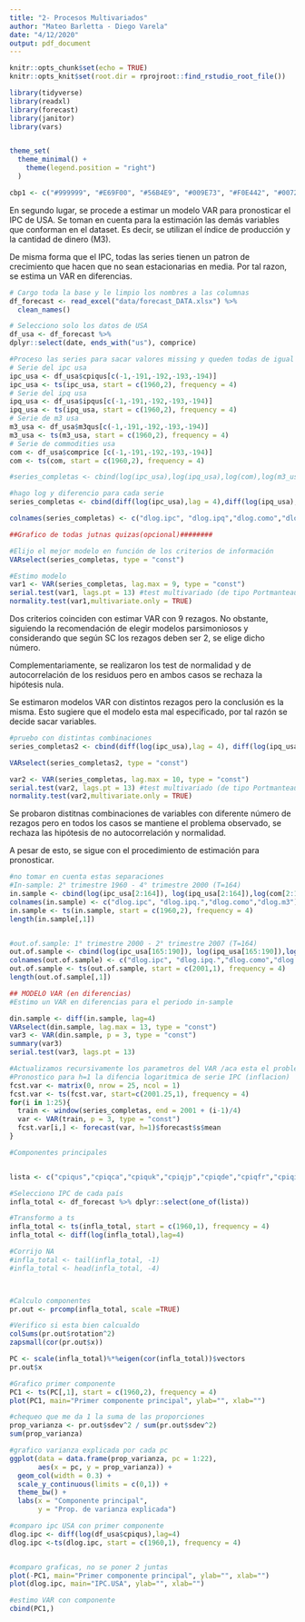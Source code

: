 ```yaml
---
title: "2- Procesos Multivariados"
author: "Mateo Barletta - Diego Varela"
date: "4/12/2020"
output: pdf_document
---
```


```r
knitr::opts_chunk$set(echo = TRUE)
knitr::opts_knit$set(root.dir = rprojroot::find_rstudio_root_file())

library(tidyverse)
library(readxl)
library(forecast)
library(janitor)
library(vars)


theme_set(
  theme_minimal() +
    theme(legend.position = "right")
  )

cbp1 <- c("#999999", "#E69F00", "#56B4E9", "#009E73", "#F0E442", "#0072B2", "#D55E00", "#CC79A7")

```

En segundo lugar, se procede a estimar un modelo VAR para pronosticar el IPC de USA. Se toman en cuenta para la estimación las demás variables que conforman en el dataset. Es decir, se utilizan el índice de producción y la cantidad de dinero (M3).

De misma forma que el IPC, todas las series tienen un patron de crecimiento que hacen que no sean estacionarias en media. Por tal razon, se estima un VAR en diferencias.

```r
# Cargo toda la base y le limpio los nombres a las columnas
df_forecast <- read_excel("data/forecast_DATA.xlsx") %>% 
  clean_names()

# Selecciono solo los datos de USA 
df_usa <- df_forecast %>% 
dplyr::select(date, ends_with("us"), comprice)

#Proceso las series para sacar valores missing y queden todas de igual magnitud. Asimismo, se transformas a ts
# Serie del ipc usa
ipc_usa <- df_usa$cpiqus[c(-1,-191,-192,-193,-194)]
ipc_usa <- ts(ipc_usa, start = c(1960,2), frequency = 4)
# Serie del ipq usa
ipq_usa <- df_usa$ipqus[c(-1,-191,-192,-193,-194)]
ipq_usa <- ts(ipq_usa, start = c(1960,2), frequency = 4)
# Serie de m3 usa
m3_usa <- df_usa$m3qus[c(-1,-191,-192,-193,-194)]
m3_usa <- ts(m3_usa, start = c(1960,2), frequency = 4)
# Serie de commodities usa
com <- df_usa$comprice [c(-1,-191,-192,-193,-194)]
com <- ts(com, start = c(1960,2), frequency = 4)

#series_completas <- cbind(log(ipc_usa),log(ipq_usa),log(com),log(m3_usa))

#hago log y diferencio para cada serie 
series_completas <- cbind(diff(log(ipc_usa),lag = 4),diff(log(ipq_usa),lag = 4),diff(log(com),lag = 4),diff(log(m3_usa),lag=4))

colnames(series_completas) <- c("dlog.ipc", "dlog.ipq","dlog.como","dlog.m2")

```


```r
##Grafico de todas jutnas quizas(opcional)########

```


```r
#Elijo el mejor modelo en función de los criterios de información
VARselect(series_completas, type = "const") 

#Estimo modelo
var1 <- VAR(series_completas, lag.max = 9, type = "const")
serial.test(var1, lags.pt = 13) #test multivariado (de tipo Portmanteau) de autocorrelación
normality.test(var1,multivariate.only = TRUE)
```

Dos criterios coinciden con estimar VAR con 9 rezagos. No obstante, siguiendo la recomendación de elegir modelos  parsimoniosos y considerando que según SC los rezagos deben ser 2, se elige dicho número.

Complementariamente, se realizaron los test de normalidad y de autocorrelación de los residuos pero en ambos casos se rechaza la hipótesis nula. 

Se estimaron modelos VAR con distintos rezagos pero la conclusión es la misma. Esto sugiere que el modelo esta mal especificado, por tal razón se decide sacar variables.


```r
#pruebo con distintas combinaciones
series_completas2 <- cbind(diff(log(ipc_usa),lag = 4), diff(log(ipq_usa),lag=4),diff(log(com),lag=4))

VARselect(series_completas2, type = "const") 

var2 <- VAR(series_completas, lag.max = 10, type = "const")
serial.test(var2, lags.pt = 13) #test multivariado (de tipo Portmanteau) de autocorrelación
normality.test(var2,multivariate.only = TRUE)

```

Se probaron distitnas combinaciones de variables con diferente número de rezagos pero en todos los casos se mantiene el problema observado, se rechaza las hipótesis de no autocorrelación y normalidad.

A pesar de esto, se sigue con el procedimiento de estimación para pronosticar.

```r
#no tomar en cuenta estas separaciones
#In-sample: 2° trimestre 1960 - 4° trimestre 2000 (T=164)
in.sample <- cbind(log(ipc_usa[2:164]), log(ipq_usa[2:164]),log(com[2:164]),log(m3_usa[2:164]))
colnames(in.sample) <- c("dlog.ipc", "dlog.ipq.","dlog.como","dlog.m3")
in.sample <- ts(in.sample, start = c(1960,2), frequency = 4)
length(in.sample[,1])


#out.of.sample: 1° trimestre 2000 - 2° trimestre 2007 (T=164)
out.of.sample <- cbind(log(ipc_usa[165:190]), log(ipq_usa[165:190]),log(com[165:190]),log(m3_usa[165:190]))
colnames(out.of.sample) <- c("dlog.ipc", "dlog.ipq.","dlog.como","dlog.m3")
out.of.sample <- ts(out.of.sample, start = c(2001,1), frequency = 4)
length(out.of.sample[,1])

## MODELO VAR (en diferencias) 
#Estimo un VAR en diferencias para el periodo in-sample

din.sample <- diff(in.sample, lag=4)
VARselect(din.sample, lag.max = 13, type = "const")
var3 <- VAR(din.sample, p = 3, type = "const")
summary(var3)
serial.test(var3, lags.pt = 13) 

#Actualizamos recursivamente los parametros del VAR /aca esta el problema
#Pronostico para h=1 la difencia logaritmica de serie IPC (inflacion)
fcst.var <- matrix(0, nrow = 25, ncol = 1)  
fcst.var <- ts(fcst.var, start=c(2001.25,1), frequency = 4)
for(i in 1:25){
  train <- window(series_completas, end = 2001 + (i-1)/4)
  var <- VAR(train, p = 3, type = "const")
  fcst.var[i,] <- forecast(var, h=1)$forecast$s$mean
}


```




```r
#Componentes principales


lista <- c("cpiqus","cpiqca","cpiquk","cpiqjp","cpiqde","cpiqfr","cpiqit","cpiqat","cpiqbe","cpiqdk","cpiqfi","cpiqgr","cpiqie","cpiqlu","cpiqpt",   "cpiqes","cpiqse","cpiqnl","cpiqau","cpiqnz","cpiqno","cpiqch")

#Selecciono IPC de cada país
infla_total <- df_forecast %>% dplyr::select(one_of(lista))

#Transformo a ts
infla_total <- ts(infla_total, start = c(1960,1), frequency = 4)
infla_total <- diff(log(infla_total),lag=4)

#Corrijo NA
#infla_total <- tail(infla_total, -1)
#infla_total <- head(infla_total, -4)



#Calculo componentes
pr.out <- prcomp(infla_total, scale =TRUE)

#Verifico si esta bien calcualdo
colSums(pr.out$rotation^2)
zapsmall(cor(pr.out$x))

PC <- scale(infla_total)%*%eigen(cor(infla_total))$vectors
pr.out$x

#Grafico primer componente
PC1 <- ts(PC[,1], start = c(1960,2), frequency = 4)
plot(PC1, main="Primer componente principal", ylab="", xlab="")

#chequeo que me da 1 la suma de las proporciones
prop_varianza <- pr.out$sdev^2 / sum(pr.out$sdev^2) 
sum(prop_varianza) 

#grafico varianza explicada por cada pc
ggplot(data = data.frame(prop_varianza, pc = 1:22),
       aes(x = pc, y = prop_varianza)) +
  geom_col(width = 0.3) +
  scale_y_continuous(limits = c(0,1)) +
  theme_bw() +
  labs(x = "Componente principal",
       y = "Prop. de varianza explicada")

#comparo ipc USA con primer componente
dlog.ipc <- diff(log(df_usa$cpiqus),lag=4)
dlog.ipc <-ts(dlog.ipc, start = c(1960,1), frequency = 4)


#comparo graficas, no se poner 2 juntas
plot(-PC1, main="Primer componente principal", ylab="", xlab="")
plot(dlog.ipc, main="IPC.USA", ylab="", xlab="")

```

```r
#estimo VAR con componente
cbind(PC1,)

```
